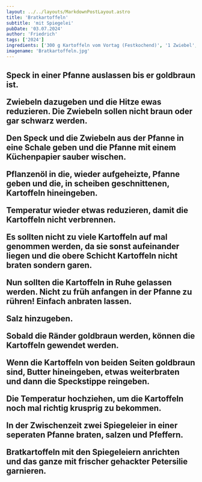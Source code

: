 ```yaml
---
layout: ../../layouts/MarkdownPostLayout.astro
title: 'Bratkartoffeln'
subtitle: 'mit Spiegelei'
pubDate: '03.07.2024'
author: 'Friedrich'
tags: ['2024']
ingredients: ['300 g Kartoffeln vom Vortag (Festkochend)', '1 Zwiebel', '100 g Speck', '2 TL Öl', 'Flocke Butter', '2 Eier',  'Prise Salz']
imagename: 'Bratkartoffeln.jpg'
---
```



<H2 text="Zubereitung" />
 
Speck in einer Pfanne auslassen bis er goldbraun ist.

Zwiebeln dazugeben und die Hitze ewas reduzieren. Die Zwiebeln sollen nicht braun oder gar schwarz werden.

Den Speck und die Zwiebeln aus der Pfanne in eine Schale geben und die Pfanne mit einem Küchenpapier sauber wischen.

Pflanzenöl in die, wieder aufgeheizte, Pfanne geben und die, in scheiben geschnittenen, Kartoffeln hineingeben.

Temperatur wieder etwas reduzieren, damit die Kartoffeln nicht verbrennen.

Es sollten nicht zu viele Kartoffeln auf mal genommen werden, da sie sonst aufeinander liegen und die obere Schicht Kartoffeln nicht braten sondern garen.

Nun sollten die Kartoffeln in Ruhe gelassen werden. Nicht zu früh anfangen in der Pfanne zu rühren!
Einfach anbraten lassen.

Salz hinzugeben.

Sobald die Ränder goldbraun werden, können die Kartoffeln gewendet werden.

Wenn die Kartoffeln von beiden Seiten goldbraun sind, Butter hineingeben, etwas weiterbraten und dann die Speckstippe reingeben.

Die Temperatur hochziehen, um die Kartoffeln noch mal richtig krusprig zu bekommen.

In der Zwischenzeit zwei Spiegeleier in einer seperaten Pfanne braten, salzen und Pfeffern.

Bratkartoffeln mit den Spiegeleiern anrichten und das ganze mit frischer gehackter Petersilie garnieren. 